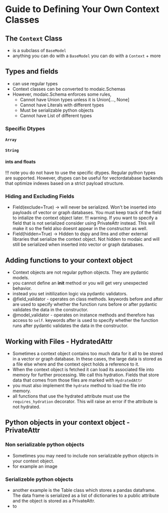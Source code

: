 # Guide to Defining Your Own Context Classes

## The `Context` Class
- is a subclass of `BaseModel`
- anything you can do with a `BaseModel` you can do with a `Context` + more
## Types and fields
- can use regular types
- Context classes can be converted to modaic.Schemas
- However, modaic.Schema enforces some rules,
  - Cannot have Union types unless it is Union[..., None]
  - Cannot have Literals with different types
  - Must be serializable python objects
  - Cannot have List of different types
### Specific Dtypes
#### `Array`
#### `String`
#### ints and floats
!!! note you do not have to use the specific dtypes. Regular python types are supported. However, dtypes can be useful for vectordatabase backends that optimize indexes based on a strict payload structure.

### Hiding and Excluding Fields
- Field(exclude=True) -> will never be serialized. Won't be inserted into payloads of vector or graph databases. You must keep track of the field to intialize the context object later.
   !!! warning. If you want to specify a field that is not serialized consider using PrivateAttr instead. This will make it so the field also doesnt appear in the constructor as well.
- Field(hidden=True) -> Hidden to dspy and llms and other external libraries that serialize the context object. Not hidden to modaic and will still be serialized when inserted into vector or graph databases.

## Adding functions to your context object
- Context objects are not regular python objects. They are pydantic models.
- you cannot define an __init__ method or you will get very unexpected behavior.
- instead you set initilization logic via pydantic validators.
- @field_validator - operates on class methods. keywords before and after are used to specify whether the function runs before or after pydantic validates the data in the constructor.
- @model_validator - operates on instance methods and therefore has access to `self`. keywords after is used to specify whether the function runs after pydantic validates the data in the constructor.


## Working with Files - HydratedAttr
- Sometimes a context object contains too much data for it all to be stored in a vector or graph database. In these cases, the large data is stored as a file else where and the context oject holds a reference to it. 
- When the context object is fetched it can load its associated file into memory for further processing. We call this hydration.
Fields that store data that comes from those files are marked with `HydratedAttr`
- you must also implement the `hydrate` method to load the file into memory.
- all functions that use the hydrated attribute must use the `requires_hydration` decorator. This will raise an error if the attribute is not hydrated.

## Python objects in your context object - PrivateAttr
### Non serializable python objects
- Sometimes you may need to include non serializable python objects in your context object.
- for example an image

### Serializeble python objects
- another example is the Table class which stores a pandas dataframe. The data frame is serialized as a list of dictionaries to a public attribute and the object is stored as a PrivateAttr.
- to 